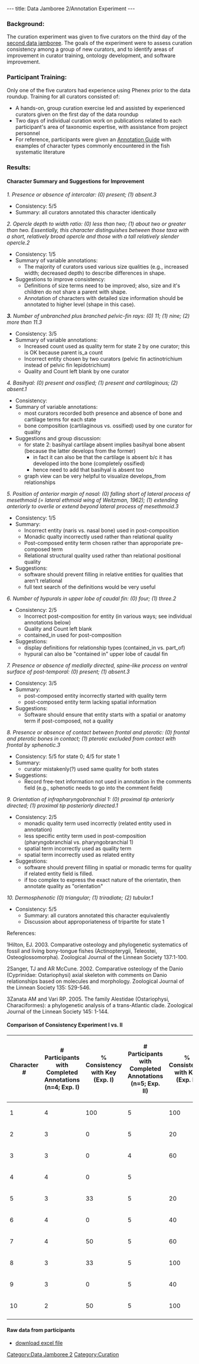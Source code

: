 ---
title: Data Jamboree 2/Annotation Experiment
---

===Background:===
The curation experiment was given to five curators on the third day of the [[Data_Jamboree_2/Agenda | second data jamboree]]. The goals of the experiment were to assess curation consistency among a group of new curators, and to identify areas of improvement in curator training, ontology development, and software improvement.

===Participant Training:===
Only one of the five curators had experience using Phenex prior to the data roundup.  Training for all curators consisted of:

* A hands-on, group curation exercise led and assisted by experienced curators given on the first day of the data roundup
* Two days of individual curation work on publications related to each participant's area of taxonomic expertise, with assistance from project personnel
* For reference, participants were given an [[Guide_to_Character_Annotation | Annotation Guide]] with examples of character types commonly encountered in the fish systematic literature

===Results:===

====Character Summary and Suggestions for Improvement====

''1. Presence or absence of intercalar: (0) present; (1) absent.3''
*Consistency: 5/5
*Summary: all curators annotated this character identically
''2. Opercle depth to width ratio: (0) less than two; (1) about two or greater than two. Essentially, this character distinguishes between those taxa with a short, relatively broad opercle and those with a tall relatively slender opercle.2''
*Consistency: 1/5
*Summary of variable annotations: 
**The majority of curators used various size qualities (e.g., increased width; decreased depth) to describe differences in shape.  
*Suggestions to improve consistency:
** Definitions of size terms need to be improved; also, size and it's children do not share a parent with shape. 
** Annotation of characters with detailed size information should be annotated to higher level (shape in this case).
'''''3.''' Number of unbranched plus branched pelvic-fin rays: (0) 11; (1) nine; (2) more than 11.3''
*Consistency: 3/5
*Summary of variable annotations:
**Increased count used as quality term for state 2 by one curator; this is OK because parent is_a count
**Incorrect entity chosen by two curators (pelvic fin actinotrichium instead of pelvic fin lepidotrichium)
**Quality and Count left blank by one curator
''4. Basihyal: (0) present and ossified; (1) present and cartilaginous; (2) absent.1''
*Consistency:
*Summary of variable annotations:
** most curators recorded both presence and absence of bone and cartilage terms for each state
** bone composition (cartilaginous vs. ossified) used by one curator for quality
*Suggestions and group discussion:
** for state 2: basihyal cartilage absent implies basihyal bone absent (because the latter develops from the former)
*** in fact it can also be that the cartilage is absent b/c it has developed into the bone (completely ossified)
*** hence need to add that basihyal is absent too
** graph view can be very helpful to visualize develops_from relationships
''5. Position of anterior margin of nasal: (0) falling short of lateral process of mesethmoid (= lateral ethmoid wing of Weitzman, 1962); (1) extending anteriorly to overlie or extend beyond lateral process of mesethmoid.3'' 
*Consistency: 1/5
*Summary:
**Incorrect entity (naris vs. nasal bone) used in post-composition
**Monadic qualty incorrectly used rather than relational quality
**Post-composed entity term chosen rather than approporiate pre-composed term
**Relational structural quality used rather than relational positional quality
*Suggestions:
** software should prevent filling in relative entities for qualities that aren't relational
** full text search of the definitions would be very useful
''6. Number of hypurals in upper lobe of caudal fin:  (0) four; (1) three.2''
*Consistency: 2/5
**Incorrect post-composition for entity (in various ways; see individual annotations below)
**Quality and Count left blank
**contained_in used for post-composition
*Suggestions:
**display definitions for relationship types (contained_in vs. part_of)
**hypural can also be "contained in" upper lobe of caudal fin
''7. Presence or absence of medially directed, spine-like process on ventral surface of post-temporal: (0) present; (1) absent.3''
*Consistency: 3/5
*Summary:
**post-composed entity incorrectly started with quality term 
**post-composed entity term lacking spatial information
*Suggestions:
** Software should ensure that entity starts with a spatial or anatomy term if post-composed, not a quality
''8. Presence or absence of contact between frontal and pterotic: (0) frontal and pterotic bones in contact; (1) pterotic excluded from contact with frontal by sphenotic.3''
*Consistency: 5/5 for state 0; 4/5 for state 1
*Summary:
**curator mistakenly(?) used same quality for both states
*Suggestions:
** Record free-text information not used in annotation in the comments field (e.g., sphenotic needs to go into the comment field)
''9. Orientation of infrapharyngobranchial 1: (0) proximal tip anteriorly directed; (1) proximal tip posteriorly directed.1''
*Consistency: 2/5
**monadic quality term used incorrectly (related entity used in annotation)
**less specific entity term used in post-composition (pharyngobranchial vs. pharyngobranchial 1)
**spatial term incorrectly used as quality term
**spatial term incorrectly used as related entity
*Suggestions:
** software should prevent filling in spatial or monadic terms for quality if related entity field is filled.
** if too complex to express the exact nature of the orientatin, then annotate quality as "orientation"
''10. Dermosphenotic (0) triangular; (1) triradiate; (2) tubular.1''
*Consistency: 5/5
**Summary: all curators annotated this character equivalently
**Discussion about approporiateness of tripartite for state 1

References:

1Hilton, EJ. 2003. Comparative osteology and phylogenetic systematics of fossil and living bony-tongue fishes (Actinopterygii, Teleostei, Osteoglossomorpha). Zoological Journal of the Linnean Society 137:1-100.

2Sanger, TJ and AR McCune. 2002. Comparative osteology of the Danio (Cyprinidae: Ostariophysi) axial skeleton with comments on Danio relationships based on molecules and morphology. Zoological Journal of the Linnean Society 135: 529-546. 

3Zanata AM and Vari RP. 2005. The family Alestidae (Ostariophysi, Characiformes): a phylogenetic analysis of a trans-Atlantic clade. Zoological Journal of the Linnean Society 145: 1-144.


====Comparison of Consistency Experiment I vs. II====
{| border="1" cellspacing="0" cellpadding="3"
! Character #
! # Participants with
Completed Annotations (n=4; Exp. I)
! % Consistency with Key (Exp. I)
! # Participants with
Completed Annotations (n=5; Exp. II)
! % Consistency with Key (Exp. II)
|-
| 1 || 4 || 100 || 5 || 100
|-
| 2 || 3 || 0  || 5 || 20 
|-
| 3 || 3 || 0  || 4 || 60
|-
| 4 || 4 || 0  || 5 ||
|-
| 5 || 3 || 33  || 5 || 20
|-
| 6 || 4 || 0  || 5 || 40
|-
| 7 || 4 || 50  || 5 || 60
|-
| 8 || 3 || 33  || 5 || 100
|-
| 9 || 3 || 0  || 5 || 40
|-
| 10 || 2 || 50  || 5 || 100
|-
| 
|}

====Raw data from participants====
* [[Media:Consistency-expt-II-rawdata.xls|download excel file]]

[[Category:Data Jamboree 2]]
[[Category:Curation]]